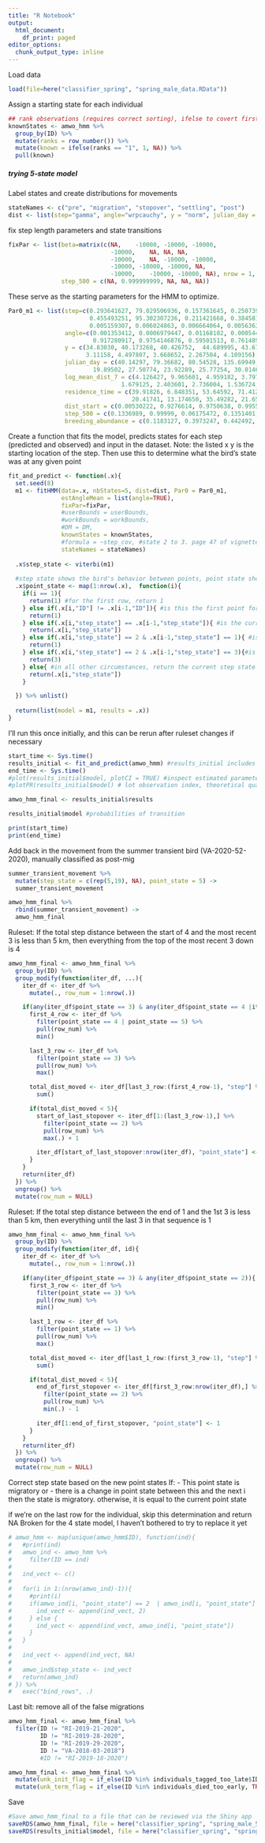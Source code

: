 ```yaml
---
title: "R Notebook"
output:
  html_document:
    df_print: paged
editor_options:
  chunk_output_type: inline
---
```

Load data
```r
load(file=here("classifier_spring", "spring_male_data.RData"))
```

Assign a starting state for each individual
```r
## rank observations (requires correct sorting), ifelse to covert first observations to state 1 and all others NA
knownStates <- amwo_hmm %>%
  group_by(ID) %>%
  mutate(ranks = row_number()) %>%
  mutate(known = ifelse(ranks == "1", 1, NA)) %>%
  pull(known)
```

##### trying 5-state model

Label states and create distributions for movements
```r
stateNames <- c("pre", "migration", "stopover", "settling", "post")
dist <- list(step="gamma", angle="wrpcauchy", y = "norm", julian_day = "norm", log_mean_dist_7 = "norm", residence_time = "norm", dist_start = "bern", step_500 = "bern", breeding_abundance = "bern") #, lat_diff_abs = "gamma" , pts_10mi_log = "norm"
```

fix step length parameters and state transitions
```r
fixPar <- list(beta=matrix(c(NA,	-10000,	-10000,	-10000,	
                             -10000,	NA,	NA,	NA,	
                             -10000,	NA,	-10000, -10000, 
                             -10000, -10000, -10000, NA, 
                             -10000,	-10000,	-10000,	NA), nrow = 1, byrow = TRUE),
               step_500 = c(NA, 0.999999999, NA, NA, NA)) 
```

These serve as the starting parameters for the HMM to optimize.
```r
Par0_m1 <- list(step=c(0.293641627, 79.029506936, 0.157361645, 0.250739740, 0.086056474, #mean in km
                       0.455493251, 95.302307236, 0.211421668, 0.384581337, 0.128558113, # SD in km
                       0.005159307, 0.006024863, 0.006664064, 0.005636388, 0.006973284), #zeromass ie how many zeroes expected in the distribution
                angle=c(0.001353412, 0.0006979447, 0.01168102, 0.0005445842, 0, #mean
                        0.917280917, 0.9754146876, 0.59501513, 0.7614896594, 0.99999), #concentration
                y = c(34.83030, 40.173268, 40.426752,  44.689995, 43.678101,
                      3.11158, 4.497807, 3.668652, 2.267504, 4.109156),
                julian_day = c(40.14297, 79.36682, 80.54528, 135.69949, 136.7710, #mean
                        19.89502, 27.50774, 23.92289, 25.77254, 30.0146),
                log_mean_dist_7 = c(4.126427, 9.965601, 4.959182, 3.797415, 3.581605, #mean
                                1.679125, 2.403601, 2.736004, 1.536724, 1.806670), #sd
                residence_time = c(39.91826, 6.848351, 53.64592, 71.41284, 70.66562, #mean
                                   20.41741, 13.174650, 35.49282, 21.65228, 25.53273), #sd
                dist_start = c(0.00530222, 0.9276614, 0.9750638, 0.9955032, 0.9882519), #prob
                step_500 = c(0.1336989, 0.99999, 0.06175472, 0.1351401, 0.04079765), #prob
                breeding_abundance = c(0.1183127, 0.3973247, 0.442492, 0.7108834, 0.5959887)) #prob
```

Create a function that fits the model, predicts states for each step (predicted and observed) and input in the dataset. Note: the listed x y is the starting location of the step. Then use this to determine what the bird's state was at any given point
```r
fit_and_predict <- function(.x){
  set.seed(8)
  m1 <- fitHMM(data=.x, nbStates=5, dist=dist, Par0 = Par0_m1,
               estAngleMean = list(angle=TRUE),
               fixPar=fixPar,
               #userBounds = userBounds,
               #workBounds = workBounds,
               #DM = DM,
               knownStates = knownStates,
               #formula = ~step_cov, #state 2 to 3. page 47 of vignette shows how to create the beta matrix
               stateNames = stateNames)
  
  .x$step_state <- viterbi(m1)
  
  #step state shows the bird's behavior between points, point state shows the birds behavior at points
  .x$point_state <- map(1:nrow(.x),  function(i){
    if(i == 1){
      return(1) #for the first row, return 1
    } else if(.x[i,"ID"] != .x[i-1,"ID"]){ #is this the first point for this ID? Return the starting state
      return(1)
    } else if(.x[i,"step_state"] == .x[i-1,"step_state"]){ #is the current step state the same as the last step state? Return the current step state
      return(.x[i,"step_state"])
    } else if(.x[i,"step_state"] == 2 & .x[i-1,"step_state"] == 1){ #is the current step state mig and the previous step pre-mig? Return pre-mig
      return(1)
    } else if(.x[i,"step_state"] == 2 & .x[i-1,"step_state"] == 3){#is the current step state mig and the previous step stopover? Return stopover
      return(3)
    } else{ #in all other circumstances, return the current step state
      return(.x[i,"step_state"])
    }

  }) %>% unlist()
  
  return(list(model = m1, results = .x))
}
```


I'll run this once initially, and this can be rerun after ruleset changes if necessary
```r
start_time <- Sys.time()
results_initial <- fit_and_predict(amwo_hmm) #results_initial includes both the created model and the df with predicted states 
end_time <- Sys.time()
#plot(results_initial$model, plotCI = TRUE) #inspect estimated parameters for each state and state classifications for each individual
#plotPR(results_initial$model) # lot observation index, theoretical quantiles, and lag

amwo_hmm_final <- results_initial$results

results_initial$model #probabilities of transition

print(start_time)
print(end_time)
```

Add back in the movement from the summer transient bird (VA-2020-52-2020), manually classified as post-mig
```r
summer_transient_movement %>%
  mutate(step_state = c(rep(5,19), NA), point_state = 5) ->
  summer_transient_movement

amwo_hmm_final %>%
  rbind(summer_transient_movement) ->
  amwo_hmm_final
```

Ruleset: If the total step distance between the start of 4 and the most recent 3 is less than 5 km, then everything from the top of the most recent 3 down is 4
```r
amwo_hmm_final <- amwo_hmm_final %>%
  group_by(ID) %>%
  group_modify(function(iter_df, ...){
    iter_df <- iter_df %>%
      mutate(., row_num = 1:nrow(.))

    if(any(iter_df$point_state == 3) & any(iter_df$point_state == 4 |iter_df$point_state == 5)){
      first_4_row <- iter_df %>%
        filter(point_state == 4 | point_state == 5) %>%
        pull(row_num) %>%
        min()

      last_3_row <- iter_df %>%
        filter(point_state == 3) %>%
        pull(row_num) %>%
        max()

      total_dist_moved <- iter_df[last_3_row:(first_4_row-1), "step"] %>%
        sum()

      if(total_dist_moved < 5){
        start_of_last_stopover <- iter_df[1:(last_3_row-1),] %>%
          filter(point_state == 2) %>%
          pull(row_num) %>%
          max(.) + 1

        iter_df[start_of_last_stopover:nrow(iter_df), "point_state"] <- 4
      }
    }
    return(iter_df)
  }) %>%
  ungroup() %>%
  mutate(row_num = NULL)
```

Ruleset: If the total step distance between the end of 1 and the 1st 3 is less than 5 km, then everything until the last 3 in that sequence is 1
```r
amwo_hmm_final <- amwo_hmm_final %>%
  group_by(ID) %>%
  group_modify(function(iter_df, id){
    iter_df <- iter_df %>%
      mutate(., row_num = 1:nrow(.))

    if(any(iter_df$point_state == 3) & any(iter_df$point_state == 2)){
      first_3_row <- iter_df %>%
        filter(point_state == 3) %>%
        pull(row_num) %>%
        min()

      last_1_row <- iter_df %>%
        filter(point_state == 1) %>%
        pull(row_num) %>%
        max()

      total_dist_moved <- iter_df[last_1_row:(first_3_row-1), "step"] %>%
        sum()

      if(total_dist_moved < 5){
        end_of_first_stopover <- iter_df[first_3_row:nrow(iter_df),] %>%
          filter(point_state == 2) %>%
          pull(row_num) %>%
          min(.) - 1

        iter_df[1:end_of_first_stopover, "point_state"] <- 1
      }
    }
    return(iter_df)
  }) %>%
  ungroup() %>%
  mutate(row_num = NULL)
```

Correct step state based on the new point states
If:
- This point state is migratory
or
- there is a change in point state between this and the next i
then the state is migratory. otherwise, it is equal to the current point state

if we're on the last row for the individual, skip this determination and return NA
Broken for the 4 state model, I haven't bothered to try to replace it yet
```r
# amwo_hmm <- map(unique(amwo_hmm$ID), function(ind){
#   #print(ind)
#   amwo_ind <- amwo_hmm %>%
#     filter(ID == ind)
#   
#   ind_vect <- c()
#   
#   for(i in 1:(nrow(amwo_ind)-1)){
#     #print(i)
#     if(amwo_ind[i, "point_state"] == 2  | amwo_ind[i, "point_state"] != amwo_ind[i+1, "point_state"]){
#       ind_vect <- append(ind_vect, 2)
#     } else {
#       ind_vect <- append(ind_vect, amwo_ind[i, "point_state"])
#     }
#   }
#   
#   ind_vect <- append(ind_vect, NA)
#   
#   amwo_ind$step_state <- ind_vect
#   return(amwo_ind)
# }) %>%
#   exec("bind_rows", .)
```

Last bit: remove all of the false migrations
```r
amwo_hmm_final <- amwo_hmm_final %>%
  filter(ID != "RI-2019-21-2020",
         ID != "RI-2019-28-2020",
         ID != "RI-2019-29-2020",
         ID != "VA-2018-03-2018")
         #ID != "RI-2019-18-2020")
```

```r
amwo_hmm_final <- amwo_hmm_final %>%
  mutate(unk_init_flag = if_else(ID %in% individuals_tagged_too_late$ID, TRUE, FALSE)) %>%
  mutate(unk_term_flag = if_else(ID %in% individuals_died_too_early, TRUE, FALSE))
```

Save
```r
#Save amwo_hmm_final to a file that can be reviewed via the Shiny app
saveRDS(amwo_hmm_final, file = here("classifier_spring", "spring_male_5_state_model.rds"))
saveRDS(results_initial$model, file = here("classifier_spring", "spring_male_5_state_parameters.rds"))
```



